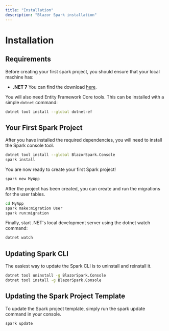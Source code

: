 ```yaml
---
title: "Installation"
description: "Blazor Spark installation"
---
```


# Installation

## Requirements
Before creating your first spark project, you should ensure that your local machine has:

- **.NET 7** You can find the download [here](https://dotnet.microsoft.com/en-us/download/dotnet/7.0).

You will also need Entity Framework Core tools. This can be installed with a simple `dotnet` command:
```bash
dotnet tool install --global dotnet-ef
```

## Your First Spark Project
After you have installed the required dependencies, you will need to install the Spark console tool.
```bash
dotnet tool install --global BlazorSpark.Console
spark install
```

You are now ready to create your first Spark project!
```bash
spark new MyApp
```

After the project has been created, you can create and run the migrations for the user tables.
```bash
cd MyApp
spark make:migration User
spark run:migration
```

Finally, start .NET's local development server using the dotnet watch command:
```bash
dotnet watch
```

## Updating Spark CLI
The easiest way to update the Spark CLI is to uninstall and reinstall it.
```bash
dotnet tool uninstall -g BlazorSpark.Console
dotnet tool install -g BlazorSpark.Console
```

## Updating the Spark Project Template
To update the Spark project template, simply run the spark update command in your console.
```bash
spark update
```